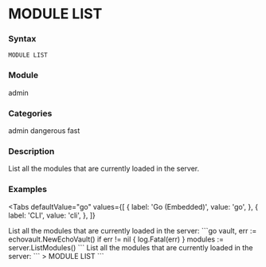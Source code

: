 
# MODULE LIST

### Syntax
```
MODULE LIST
```

### Module
<span className="acl-category">admin</span>

### Categories
<span className="acl-category">admin</span>
<span className="acl-category">dangerous</span>
<span className="acl-category">fast</span>

### Description
List all the modules that are currently loaded in the server.

### Examples

<Tabs
  defaultValue="go"
  values={[
    { label: 'Go (Embedded)', value: 'go', },
    { label: 'CLI', value: 'cli', },
  ]}
>
  <TabItem value="go">
    List all the modules that are currently loaded in the server:
    ```go
    vault, err := echovault.NewEchoVault()
    if err != nil {
      log.Fatal(err)
    }
    modules := server.ListModules()
    ```
  </TabItem>
  <TabItem value="cli">
    List all the modules that are currently loaded in the server:
    ```
    > MODULE LIST
    ```  
  </TabItem>
</Tabs>
